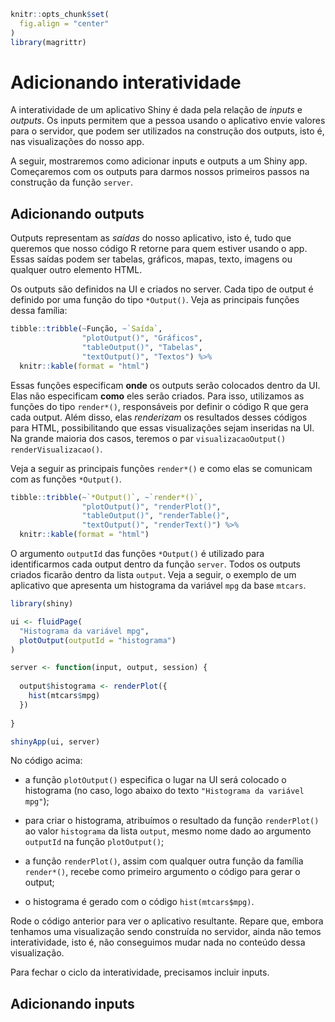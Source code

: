 ```r
knitr::opts_chunk$set(
  fig.align = "center"
)
library(magrittr)
```

# Adicionando interatividade

A interatividade de um aplicativo Shiny é dada pela relação de *inputs* e *outputs*. Os inputs permitem que a pessoa usando o aplicativo envie valores para o servidor, que podem ser utilizados na construção dos outputs, isto é, nas visualizações do nosso app.

A seguir, mostraremos como adicionar inputs e outputs a um Shiny app. Começaremos com os outputs para darmos nossos primeiros passos na construção da função `server`.

## Adicionando outputs

Outputs representam as *saídas* do nosso aplicativo, isto é, tudo que queremos que nosso código R retorne para quem estiver usando o app. Essas saídas podem ser tabelas, gráficos, mapas, texto, imagens ou qualquer outro elemento HTML.

Os outputs são definidos na UI e criados no server. Cada tipo de output é definido por uma função do tipo `*Output()`. Veja as principais funções dessa família:

```r
tibble::tribble(~Função, ~`Saída`,
                "plotOutput()", "Gráficos",
                "tableOutput()", "Tabelas",
                "textOutput()", "Textos") %>%
  knitr::kable(format = "html")
```

Essas funções especificam **onde** os outputs serão colocados  dentro da UI. Elas não especificam **como** eles serão criados. Para isso, utilizamos as funções do tipo `render*()`, responsáveis por definir o código R que gera cada output. Além disso, elas *renderizam* os resultados desses códigos para HTML, possibilitando que essas visualizações sejam inseridas na UI. Na grande maioria dos casos, teremos o par `visualizacaoOutput()` `renderVisualizacao()`. 

Veja a seguir as principais funções `render*()` e como elas se comunicam com as funções `*Output()`.

```r
tibble::tribble(~`*Output()`, ~`render*()`,
                "plotOutput()", "renderPlot()",
                "tableOutput()", "renderTable()",
                "textOutput()", "renderText()") %>%
  knitr::kable(format = "html")
```

O argumento `outputId` das funções `*Output()` é utilizado para identificarmos cada output dentro da função `server`. Todos os outputs criados ficarão dentro da lista `output`. Veja a seguir, o exemplo de um aplicativo que apresenta um histograma da variável `mpg` da base `mtcars`.

```r
library(shiny)

ui <- fluidPage(
  "Histograma da variável mpg",
  plotOutput(outputId = "histograma")
)

server <- function(input, output, session) {
  
  output$histograma <- renderPlot({
    hist(mtcars$mpg)
  })
  
}

shinyApp(ui, server)
```

No código acima:

- a função `plotOutput()` especifica o lugar na UI será colocado o histograma (no caso, logo abaixo do texto `"Histograma da variável mpg"`);

- para criar o histograma, atribuímos o resultado da função `renderPlot()` ao valor `histograma` da lista `output`, mesmo nome dado ao argumento `outputId` na função `plotOutput()`;

- a função `renderPlot()`, assim com qualquer outra função da família `render*()`, recebe como primeiro argumento o código para gerar o output;

- o histograma é gerado com o código `hist(mtcars$mpg)`.

Rode o código anterior para ver o aplicativo resultante. Repare que, embora tenhamos uma visualização sendo construída no servidor, ainda não temos interatividade, isto é, não conseguimos mudar nada no conteúdo dessa visualização. 

Para fechar o ciclo da interatividade, precisamos incluir inputs.

## Adicionando inputs

<!-- Inputs permitem que o usuário interaja com o seu aplicativo. Eles são criados no UI com funções (geralmente) do tipo `_Input()` e são utilizados dentro do server para alterar as visualizações. Veja alguns exemplos abaixo e acesse [este link](https://shiny.rstudio.com/gallery/widget-gallery.html) para testar como eles funcionam no navegador. -->

<!-- <center> -->
<!-- <img src="img/inputs.png", width = "85%"> -->
<!-- <br> -->
<!-- Fonte: <a href = http://www.rstudio.com/shiny/>rstudio.com/shiny/</a> -->
<!-- </center> -->

<!-- Para acessar os inputs dentro da função server, utilizamos a lista `input`. Essa lista guardará todos os inputs criados no UI. -->

<!-- .pull-left[ -->
<!-- <img src="img/inputvalues.png" width= "100%"> -->
<!-- ] -->

<!-- .pull-right[ -->
<!-- <img src="img/sliderinputexample.png" width= "80%"> -->
<!-- - `input$num` pode ser usado no server para deixar as visualizações dinâmicas. -->
<!-- ] -->
<!-- <center> -->
<!-- Fonte: <a href = http://www.rstudio.com/shiny/>rstudio.com/shiny/</a> -->
<!-- </center> -->

<!-- - `input$num` é um valor reativo, isto é, ele muda conforme ações do usuário. -->

<!-- - Valores reativos só podem ser utilizados dentro de funções reativas. -->

